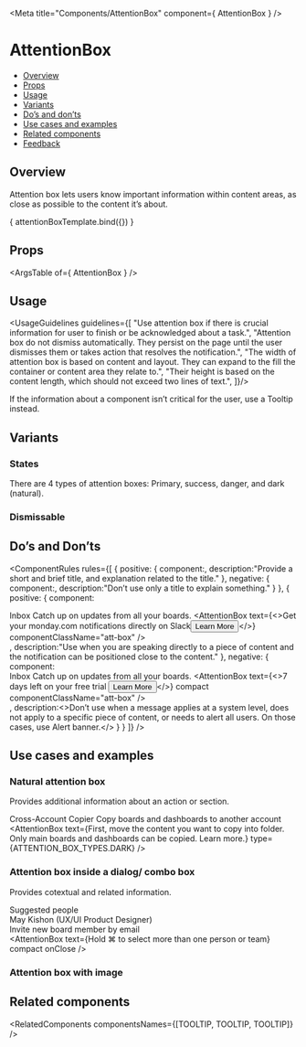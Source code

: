 
<Meta
  title="Components/AttentionBox"
  component={ AttentionBox }
/>

<!--- Component template -->


<!--- Component documentation -->

# AttentionBox
- [Overview](#overview)
- [Props](#props)
- [Usage](#usage)
- [Variants](#variants)
- [Do’s and don’ts](#dos-and-donts)
- [Use cases and examples](#use-cases-and-examples)
- [Related components](#related-components)
- [Feedback](#feedback)

## Overview
Attention box lets users know important information within content areas, as close as possible to the content it’s about.

<Canvas>
  <Story name="Overview"
         args={ {title: "Attention box title", text: "Studies show that 100% of people who celebrate birthdays, will eventually die.", componentClassName: "box"} }>
    { attentionBoxTemplate.bind({}) }
  </Story>
</Canvas>

## Props
<ArgsTable of={ AttentionBox } />

## Usage
<UsageGuidelines guidelines={[
  "Use attention box if there is crucial information for user to finish or be acknowledged about a task.",
  "Attention box do not dismiss automatically. They persist on the page until the user dismisses them or takes action that resolves the notification.",
  "The width of attention box is based on content and layout. They can expand to the fill the container or content area they relate to.",
  "Their height is based on the content length, which should not exceed two lines of text.",
]}/>

<Tip title="Check yourself">If the information about a component isn’t critical for the user, use a Tooltip instead.</Tip>

## Variants
### States
There are 4 types of attention boxes: Primary, success, danger, and dark (natural).
<Canvas>
  <Story name="States">
    <MultipleStoryElementsWrapper className="monday-style-attention-box_column-wrapper">
      <AttentionBox title="Primary" text="Lorem Ipsum is simply dummy text of the printing and typesetting industry." componentClassName="box" />
      <AttentionBox title="Success" text="Lorem Ipsum is simply dummy text of the printing and typesetting industry." type={ATTENTION_BOX_TYPES.SUCCESS} componentClassName="box" />
      <AttentionBox title="Danger" text="Lorem Ipsum is simply dummy text of the printing and typesetting industry." type={ATTENTION_BOX_TYPES.DANGER} componentClassName="box" />
      <AttentionBox title="Dark" text="Lorem Ipsum is simply dummy text of the printing and typesetting industry." type={ATTENTION_BOX_TYPES.DARK} componentClassName="box" />
    </MultipleStoryElementsWrapper>
</Story>
</Canvas>

### Dismissable 
<Canvas>
  <Story name="Dismissable ">
    <div className="monday-style-attention-box_row-wrapper">
      <AttentionBox title="Regular attention box" text="Dismissable attention box with two lines of content." onClose componentClassName="box" />
      <AttentionBox text="Attention box in compact mode" onClose compact componentClassName="box" />
    </div>
  </Story>
</Canvas>

## Do’s and Don’ts
<ComponentRules
  rules={[
    {
      positive: {
        component:<AttentionBox title="Attention box title" text="Studies show that 100% of people who celebrate birthdays, will eventually die." componentClassName="box"/>,
        description:"Provide a short and brief title, and explanation related to the title."
      },
      negative: {
        component:<AttentionBox title="Attention box title" />,
        description:"Don’t use only a title to explain something."
      }
    },
    {
      positive: {
        component:
          <div>
            <span className="monday-style-attention-box_title">Inbox</span>
            <span className="monday-style-attention-box_text" >Catch up on updates from all your boards.</span>
            <AttentionBox text={<>Get your monday.com notifications directly on Slack<Button size={Button.sizes.SMALL}>Learn More</Button></>} componentClassName="att-box"  />
          </div>,
        description:"Use when you are speaking directly to a piece of content and the notification can be positioned close to the content."
      },
      negative: {
        component:
          <div>
            <span className="monday-style-attention-box_title">Inbox</span>
            <span className="monday-style-attention-box_text" >Catch up on updates from all your boards.</span>
            <AttentionBox text={<>7 days left on your free trial <Button size={Button.sizes.SMALL}>Learn More</Button></>} compact componentClassName="att-box" />
          </div>,
        description:<>Don’t use when a message applies at a system level, does not apply to a specific piece of content, or needs to alert all users. On those cases, use Alert banner.</>
      }
    }
  ]}
/>

## Use cases and examples
### Natural attention box
Provides additional information about an action or section.
<Canvas>
  <Story name="Natural attention box">
    <div className="monday-style-attention-box_wrapper">
      <span className="monday-style-attention-box_title">Cross-Account Copier</span>
      <span className="monday-style-attention-box_text" >Copy boards and dashboards to another account</span>
      <AttentionBox 
        text={<span className="monday-style-attention-box_inline-wrapper"><Icon icon={Info} iconSize="18" />First, move the content you want to copy into folder. Only main boards and dashboards can be copied. Learn more.</span>}
        type={ATTENTION_BOX_TYPES.DARK}
      />
    </div>
  </Story>
</Canvas>

### Attention box inside a dialog/ combo box
Provides cotextual and related information.
<Canvas>
  <Story name="Attention box inside a dialog/ combo box">
    <DialogContentContainer className="monday-style-attention-box_search-bar">
      <Search placeholder="Search by name, role, team, or email" />
      <div className="monday-style-attention-box_lable">Suggested people</div>
      <div className="monday-style-attention-box_search">
        <div className="monday-style-attention-box_inline-container">
          <Avatar size={Avatar.sizes.MEDIUM} src={person1} type={Avatar.types.IMG} />
          <span className="mmonday-style-attention-box_name">May Kishon  <span>(UX/UI Product Designer)</span></span>
        </div>
        <div className="monday-style-attention-box_inline-container">
          <Avatar size={Avatar.sizes.MEDIUM} src={Union} type={Avatar.types.IMG} />
          <span className="monday-style-attention-box_name">Invite new board member by email</span>
        </div>
         <AttentionBox 
        text={<span>Hold ⌘ to select more than one person or team</span>}
        compact
        onClose
      />
      </div>
    </DialogContentContainer>
  </Story>
</Canvas>

### Attention box with image
<Canvas>
  <Story name="Attention box with image">
    <AttentionBox 
      title="With image" 
      withoutIcon 
      text="This is a very long message but keep it maximum two or three lines it need to. This is a very long message but keep it maximum two or three lines it need to." 
    />
  </Story>
</Canvas>

## Related components
<RelatedComponents componentsNames={[TOOLTIP, TOOLTIP, TOOLTIP]} />